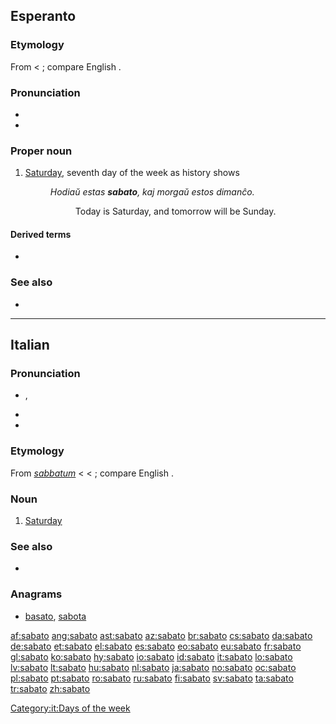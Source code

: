 ==Esperanto==

===Etymology===
From {{etyl|grc|eo}} {{term|σάββατον||tr=sabbaton|Sabbath|lang=grc|sc=Grek}} < {{etyl|hbo|eo}} {{term|שבת||tr=shabbat|Sabbath|sc=Hebr|lang=he}}; compare English {{term|Sabbath|lang=en}}.

===Pronunciation===
* {{IPA|/saˈbato/|lang=eo}}
* {{hyphenation|sa|ba|to}}

===Proper noun===
{{eo-proper noun|j}}

# [[Saturday]], seventh day of the week as history shows
#: ''Hodiaŭ estas '''sabato''', kaj morgaŭ estos dimanĉo.''
#:: Today is Saturday, and tomorrow will be Sunday.

====Derived terms====
* {{l|eo|sabate}}

===See also===
* {{list|eo|days of the week}}

{{eo BRO|5}}
{{eo GCSE|0}}
{{Universala Vortaro}}
----

==Italian==

===Pronunciation===
* {{IPA|/ˈsabato/|[ˈsaː.ba.t̪o]|lang=it}}, {{SAMPA|/"sabato/}}
* {{audio|It-sabato.ogg|audio}}
* {{hyphenation|sà|ba|to}}

===Etymology===
From {{etyl|la|it}} ''[[sabbatum]]'' < {{etyl|grc|it}} {{term|σάββατον||tr=sabbaton|Sabbath|lang=grc|sc=Grek}} < {{etyl|hbo|it}} {{term|שבת||tr=shabbat|Sabbath|sc=Hebr|lang=he}}; compare English {{term|Sabbath|lang=en}}.

===Noun===
{{it-noun|sabat|m|o|i}}

# [[Saturday]]

===See also===
* {{list|it|days of the week}}

===Anagrams===
* [[basato#Italian|basato]], [[sabota#Italian|sabota]]
[[Category:it:Days of the week]]

[[af:sabato]]
[[ang:sabato]]
[[ast:sabato]]
[[az:sabato]]
[[br:sabato]]
[[cs:sabato]]
[[da:sabato]]
[[de:sabato]]
[[et:sabato]]
[[el:sabato]]
[[es:sabato]]
[[eo:sabato]]
[[eu:sabato]]
[[fr:sabato]]
[[gl:sabato]]
[[ko:sabato]]
[[hy:sabato]]
[[io:sabato]]
[[id:sabato]]
[[it:sabato]]
[[lo:sabato]]
[[lv:sabato]]
[[lt:sabato]]
[[hu:sabato]]
[[nl:sabato]]
[[ja:sabato]]
[[no:sabato]]
[[oc:sabato]]
[[pl:sabato]]
[[pt:sabato]]
[[ro:sabato]]
[[ru:sabato]]
[[fi:sabato]]
[[sv:sabato]]
[[ta:sabato]]
[[tr:sabato]]
[[zh:sabato]]